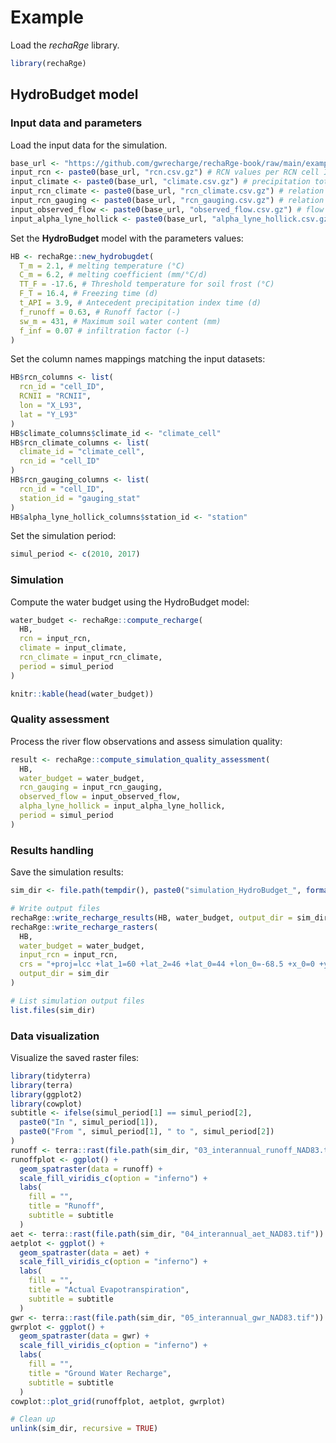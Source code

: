 # Example

Load the _rechaRge_ library.

```r
library(rechaRge)
```

## HydroBudget model

### Input data and parameters

Load the input data for the simulation.

```r
base_url <- "https://github.com/gwrecharge/rechaRge-book/raw/main/examples/input/"
input_rcn <- paste0(base_url, "rcn.csv.gz") # RCN values per RCN cell ID
input_climate <- paste0(base_url, "climate.csv.gz") # precipitation total in mm/d per climate cell ID
input_rcn_climate <- paste0(base_url, "rcn_climate.csv.gz") # relation between climate and RCN cell IDs
input_rcn_gauging <- paste0(base_url, "rcn_gauging.csv.gz") # relation between gaugins station and RCN cell IDs
input_observed_flow <- paste0(base_url, "observed_flow.csv.gz") # flow rates in mm/d
input_alpha_lyne_hollick <- paste0(base_url, "alpha_lyne_hollick.csv.gz")
```

Set the **HydroBudget** model with the parameters values:

```r
HB <- rechaRge::new_hydrobugdet(
  T_m = 2.1, # melting temperature (°C)
  C_m = 6.2, # melting coefficient (mm/°C/d)
  TT_F = -17.6, # Threshold temperature for soil frost (°C)
  F_T = 16.4, # Freezing time (d)
  t_API = 3.9, # Antecedent precipitation index time (d)
  f_runoff = 0.63, # Runoff factor (-)
  sw_m = 431, # Maximum soil water content (mm)
  f_inf = 0.07 # infiltration factor (-)
)
```

Set the column names mappings matching the input datasets:

```r
HB$rcn_columns <- list(
  rcn_id = "cell_ID",
  RCNII = "RCNII",
  lon = "X_L93",
  lat = "Y_L93"
)
HB$climate_columns$climate_id <- "climate_cell"
HB$rcn_climate_columns <- list(
  climate_id = "climate_cell",
  rcn_id = "cell_ID"
)
HB$rcn_gauging_columns <- list(
  rcn_id = "cell_ID",
  station_id = "gauging_stat"
)
HB$alpha_lyne_hollick_columns$station_id <- "station"
```

Set the simulation period:

```r
simul_period <- c(2010, 2017)
```

### Simulation

Compute the water budget using the HydroBudget model:

```r
water_budget <- rechaRge::compute_recharge(
  HB,
  rcn = input_rcn,
  climate = input_climate,
  rcn_climate = input_rcn_climate,
  period = simul_period
)
```


```r
knitr::kable(head(water_budget))
```

### Quality assessment

Process the river flow observations and assess simulation quality:

```r
result <- rechaRge::compute_simulation_quality_assessment(
  HB,
  water_budget = water_budget,
  rcn_gauging = input_rcn_gauging,
  observed_flow = input_observed_flow,
  alpha_lyne_hollick = input_alpha_lyne_hollick,
  period = simul_period
)
```

### Results handling

Save the simulation results:

```r
sim_dir <- file.path(tempdir(), paste0("simulation_HydroBudget_", format(Sys.time(), "%Y%m%dT%H_%M")))

# Write output files
rechaRge::write_recharge_results(HB, water_budget, output_dir = sim_dir)
rechaRge::write_recharge_rasters(
  HB,
  water_budget = water_budget,
  input_rcn = input_rcn,
  crs = "+proj=lcc +lat_1=60 +lat_2=46 +lat_0=44 +lon_0=-68.5 +x_0=0 +y_0=0 +ellps=GRS80 +datum=NAD83 +units=m +no_defs",
  output_dir = sim_dir
)

# List simulation output files
list.files(sim_dir)
```

### Data visualization

Visualize the saved raster files:

```r
library(tidyterra)
library(terra)
library(ggplot2)
library(cowplot)
subtitle <- ifelse(simul_period[1] == simul_period[2],
  paste0("In ", simul_period[1]),
  paste0("From ", simul_period[1], " to ", simul_period[2])
)
runoff <- terra::rast(file.path(sim_dir, "03_interannual_runoff_NAD83.tif"))
runoffplot <- ggplot() +
  geom_spatraster(data = runoff) +
  scale_fill_viridis_c(option = "inferno") +
  labs(
    fill = "",
    title = "Runoff",
    subtitle = subtitle
  )
aet <- terra::rast(file.path(sim_dir, "04_interannual_aet_NAD83.tif"))
aetplot <- ggplot() +
  geom_spatraster(data = aet) +
  scale_fill_viridis_c(option = "inferno") +
  labs(
    fill = "",
    title = "Actual Evapotranspiration",
    subtitle = subtitle
  )
gwr <- terra::rast(file.path(sim_dir, "05_interannual_gwr_NAD83.tif"))
gwrplot <- ggplot() +
  geom_spatraster(data = gwr) +
  scale_fill_viridis_c(option = "inferno") +
  labs(
    fill = "",
    title = "Ground Water Recharge",
    subtitle = subtitle
  )
cowplot::plot_grid(runoffplot, aetplot, gwrplot)
```

```r
# Clean up
unlink(sim_dir, recursive = TRUE)
```

